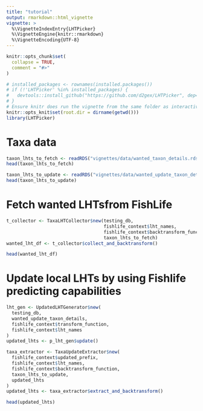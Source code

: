 ```yaml
---
title: "tutorial"
output: rmarkdown::html_vignette
vignette: >
  %\VignetteIndexEntry{LHTPicker}
  %\VignetteEngine{knitr::rmarkdown}
  %\VignetteEncoding{UTF-8}
---
```


```r
knitr::opts_chunk$set(
  collapse = TRUE,
  comment = "#>"
)
```

```r
# installed_packages <- rownames(installed.packages())
# if (!'LHTPicker' %in% installed_packages) {
#   devtools::install_github("https://github.com/d2gex/LHTPicker", dep=TRUE)
# }
# Ensure knitr does run the vignette from the same folder as interactively
knitr::opts_knit$set(root.dir = dirname(getwd()))
library(LHTPicker)
```

# Taxa data
```r
taxon_lhts_to_fetch <- readRDS("vignettes/data/wanted_taxon_details.rds")
head(taxon_lhts_to_fetch)
```
```r
taxon_lhts_to_update <- readRDS("vignettes/data/wanted_update_taxon_details.rds")
head(taxon_lhts_to_update)
```
# Fetch wanted LHTsfrom FishLife
```r
t_collector <- TaxaLHTCollector$new(testing_db,
                                    fishlife_context$lht_names,
                                    fishlife_context$backtransform_function,
                                    taxon_lhts_to_fetch)
wanted_lht_df <- t_collector$collect_and_backtransform()
```
```r
head(wanted_lht_df)
```
# Update local LHTs by using Fishlife predicting capabilities
```r
lht_gen <- UpdatedLHTGenerator$new(
  testing_db,
  wanted_update_taxon_details,
  fishlife_context$transform_function,
  fishlife_context$lht_names
)
updated_lhts <- p_lht_gen$update()

taxa_extractor <- TaxaUpdateExtractor$new(
  fishlife_context$updated_prefix,
  fishlife_context$lht_names,
  fishlife_context$backtransform_function,
  taxon_lhts_to_update,
  updated_lhts
)
updated_lhts <- taxa_extractor$extract_and_backtransform()
```
```r
head(updated_lhts)
```